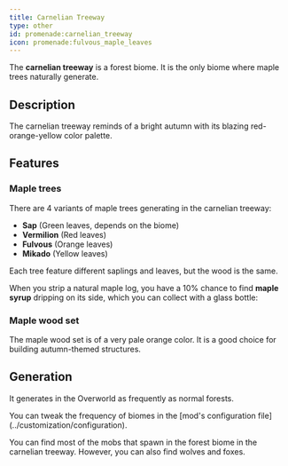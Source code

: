 ```yaml
---
title: Carnelian Treeway
type: other
id: promenade:carnelian_treeway
icon: promenade:fulvous_maple_leaves
---
```


The **carnelian treeway** is a forest biome. It is the only biome where maple trees naturally generate.

<Asset width={1024} location="promenade:biome/carnelian_treeway" title="Carnelian Treeway" />

## Description
The carnelian treeway reminds of a bright autumn with its blazing red-orange-yellow color palette.

## Features
### Maple trees
There are 4 variants of maple trees generating in the carnelian treeway:
- <Asset width={48} location="promenade:sap_maple_sapling" title="Sap Maple Sapling"/> <Asset width={48} location="promenade:sap_maple_leaves" title="Sap Maple Leaves"/> <Asset width={48} location="promenade:fallen_sap_maple_leaves" title="Fallen Sap Maple Leaves"/> **Sap** (Green leaves, depends on the biome)
- <Asset width={48} location="promenade:vermilion_maple_sapling" title="Vermilion Maple Sapling"/> <Asset width={48} location="promenade:vermilion_maple_leaves" title="Vermilion Maple Leaves"/> <Asset width={48} location="promenade:fallen_vermilion_maple_leaves" title="Fallen Vermilion Maple Leaves"/> **Vermilion** (Red leaves)
- <Asset width={48} location="promenade:fulvous_maple_sapling" title="Fulvous Maple Sapling"/> <Asset width={48} location="promenade:fulvous_maple_leaves" title="Fulvous Maple Leaves"/> <Asset width={48} location="promenade:fallen_fulvous_maple_leaves" title="Fallen Fulvous Maple Leaves"/> **Fulvous** (Orange leaves)
- <Asset width={48} location="promenade:mikado_maple_sapling" title="Mikado Maple Sapling"/> <Asset width={48} location="promenade:mikado_maple_leaves" title="Mikado Maple Leaves"/> <Asset width={48} location="promenade:fallen_mikado_maple_leaves" title="Fallen Mikado Maple Leaves"/> **Mikado** (Yellow leaves)

Each tree feature different saplings and leaves, but the wood is the same.

When you strip a natural maple log, you have a 10% chance to find **maple syrup** dripping on its side, which you can collect with a glass bottle: <Asset width={32} height={32} location="promenade:maple_syrup_bottle" title="Maple Syrup Bottle" />

### Maple wood set
<Asset width={64} height={64} location="promenade:maple_log" title="Maple Log"/>
<Asset width={64} height={64} location="promenade:stripped_maple_log" title="Stripped Maple Log"/>
<Asset width={64} height={64} location="promenade:maple_planks" title="Maple Planks"/>
<Asset width={64} height={64} location="promenade:maple_door" title="Maple Door"/>
<Asset width={64} height={64} location="promenade:maple_sign" title="Maple Sign"/>
<Asset width={64} height={64} location="promenade:maple_boat" title="Maple Boat"/>

The maple wood set is of a very pale orange color. It is a good choice for building autumn-themed structures.

## Generation
It generates in the Overworld as frequently as normal forests.

<Callout>
    You can tweak the frequency of biomes in the [mod's configuration file](../customization/configuration).
</Callout>

You can find most of the mobs that spawn in the forest biome in the carnelian treeway.
However, you can also find wolves and foxes.